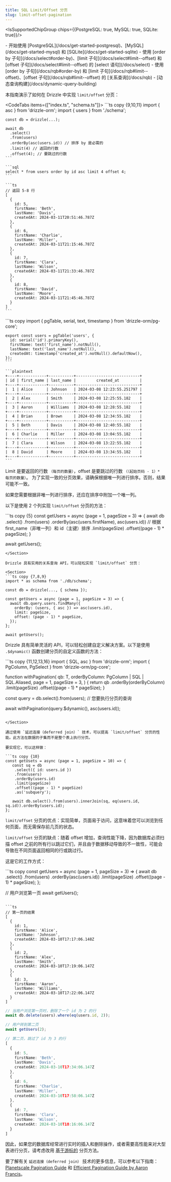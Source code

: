 ```yaml
---
title: SQL Limit/Offset 分页
slug: limit-offset-pagination
---
```



<IsSupportedChipGroup chips={{PostgreSQL: true, MySQL: true, SQLite: true}}/>

<Prerequisites>
- 开始使用 [PostgreSQL](/docs/get-started-postgresql)、[MySQL](/docs/get-started-mysql) 和 [SQLite](/docs/get-started-sqlite)
- 使用 [order by 子句](/docs/select#order-by)、[limit 子句](/docs/select#limit--offset) 和 [offset 子句](/docs/select#limit--offset) 的 [select 语句](/docs/select)
- 使用 [order by 子句](/docs/rqb#order-by) 和 [limit 子句](/docs/rqb#limit--offset)、[offset 子句](/docs/rqb#limit--offset) 的 [关系查询](/docs/rqb)
- [动态查询构建](/docs/dynamic-query-building)
</Prerequisites>

本指南演示了如何在 Drizzle 中实现 `limit/offset` 分页：

<CodeTabs items={["index.ts", "schema.ts"]}>
  <CodeTab>
    ```ts copy {9,10,11}
    import { asc } from 'drizzle-orm';
    import { users } from './schema';

    const db = drizzle(...);

    await db
      .select()
      .from(users)
      .orderBy(asc(users.id)) // 排序 by 是必需的
      .limit(4) // 返回的行数
      .offset(4); // 要跳过的行数
    ```

    ```sql
    select * from users order by id asc limit 4 offset 4;
    ```

    ```ts
    // 返回 5-8 行
    [
      {
        id: 5,
        firstName: 'Beth',
        lastName: 'Davis',
        createdAt: 2024-03-11T20:51:46.787Z
      },
      {
        id: 6,
        firstName: 'Charlie',
        lastName: 'Miller',
        createdAt: 2024-03-11T21:15:46.787Z
      },
      {
        id: 7,
        firstName: 'Clara',
        lastName: 'Wilson',
        createdAt: 2024-03-11T21:33:46.787Z
      },
      {
        id: 8,
        firstName: 'David',
        lastName: 'Moore',
        createdAt: 2024-03-11T21:45:46.787Z
      }
    ]
    ```
  </CodeTab>
  <CodeTab>
    ```ts copy
    import { pgTable, serial, text, timestamp } from 'drizzle-orm/pg-core';

    export const users = pgTable('users', {
      id: serial('id').primaryKey(),
      firstName: text('first_name').notNull(),
      lastName: text('last_name').notNull(),
      createdAt: timestamp('created_at').notNull().defaultNow(),
    });
    ```

    ```plaintext
    +----+------------+-----------+----------------------------+
    | id | first_name | last_name |         created_at         |
    +----+------------+-----------+----------------------------+
    |  1 | Alice      | Johnson   | 2024-03-08 12:23:55.251797 |
    +----+------------+-----------+----------------------------+
    |  2 | Alex       | Smith     | 2024-03-08 12:25:55.182    |
    +----+------------+-----------+----------------------------+
    |  3 | Aaron      | Williams  | 2024-03-08 12:28:55.182    |
    +----+------------+-----------+----------------------------+
    |  4 | Brian      | Brown     | 2024-03-08 12:34:55.182    |
    +----+------------+-----------+----------------------------+
    |  5 | Beth       | Davis     | 2024-03-08 12:40:55.182    |
    +----+------------+-----------+----------------------------+
    |  6 | Charlie    | Miller    | 2024-03-08 13:04:55.182    |
    +----+------------+-----------+----------------------------+
    |  7 | Clara      | Wilson    | 2024-03-08 13:22:55.182    |
    +----+------------+-----------+----------------------------+
    |  8 | David      | Moore     | 2024-03-08 13:34:55.182    |
    +----+------------+-----------+----------------------------+
    ```
  </CodeTab>
</CodeTabs>

Limit 是要返回的行数 `（每页的数量）`，offset 是要跳过的行数 `（（起始页码 - 1）* 每页的数量）`。
为了实现一致的分页效果，请确保根据唯一列进行排序。否则，结果可能不一致。

如果您需要根据非唯一列进行排序，还应在排序中附加一个唯一列。

以下是使用 2 个列实现 `limit/offset` 分页的方法：

<Section>
```ts copy {5}
const getUsers = async (page = 1, pageSize = 3) => {
  await db
    .select()
    .from(users)
    .orderBy(asc(users.firstName), asc(users.id)) // 根据 first_name（非唯一列）和 id（主键）排序
    .limit(pageSize) 
    .offset((page - 1) * pageSize);
}

await getUsers();
```
</Section>

Drizzle 具有实用的关系查询 API，可以轻松实现 `limit/offset` 分页：

<Section>
```ts copy {7,8,9}
import * as schema from './db/schema';

const db = drizzle(..., { schema });

const getUsers = async (page = 1, pageSize = 3) => {
  await db.query.users.findMany({
    orderBy: (users, { asc }) => asc(users.id),
    limit: pageSize,
    offset: (page - 1) * pageSize,
  });
};

await getUsers();
```
</Section>

Drizzle 具有简单灵活的 API，可以轻松创建自定义解决方案。以下是使用 `.$dynamic()` 函数创建分页的自定义函数的方法：

<Section>
```ts copy {11,12,13,16}
import { SQL, asc } from 'drizzle-orm';
import { PgColumn, PgSelect } from 'drizzle-orm/pg-core';

function withPagination<T extends PgSelect>(
  qb: T,
  orderByColumn: PgColumn | SQL | SQL.Aliased,
  page = 1,
  pageSize = 3,
) {
  return qb
    .orderBy(orderByColumn)
    .limit(pageSize)
    .offset((page - 1) * pageSize);
}

const query = db.select().from(users); // 您要执行分页的查询

await withPagination(query.$dynamic(), asc(users.id));
```

</Section>

通过使用 `延迟连接（deferred join）` 技术，可以提高 `limit/offset` 分页的性能。此方法在数据的子集而不是整个表上执行分页。

要实现它，可以这样做：

```ts copy {10}
const getUsets = async (page = 1, pageSize = 10) => {
   const sq = db
    .select({ id: users.id })
    .from(users)
    .orderBy(users.id)
    .limit(pageSize)
    .offset((page - 1) * pageSize)
    .as('subquery');

   await db.select().from(users).innerJoin(sq, eq(users.id, sq.id)).orderBy(users.id);
};
```

`limit/offset` 分页的优点：实现简单，页面易于访问，这意味着您可以浏览到任何页面，而无需保存前几页的状态。

`limit/offset` 分页的缺点：随着 offset 增加，查询性能下降，因为数据库必须扫描 offset 之前的所有行以跳过它们，并且由于数据移动导致的不一致性，可能会导致在不同页面返回相同的行或跳过行。

这是它的工作方式：

<Section>
```ts copy
const getUsers = async (page = 1, pageSize = 3) => {
  await db
    .select()
    .from(users)
    .orderBy(asc(users.id))
    .limit(pageSize)
    .offset((page - 1) * pageSize);
};

// 用户浏览第一页
await getUsers();
```

```ts
// 第一页的结果
[
  {
    id: 1,
    firstName: 'Alice',
    lastName: 'Johnson',
    createdAt: 2024-03-10T17:17:06.148Z
  },
  {
    id: 2,
    firstName: 'Alex',
    lastName: 'Smith',
    createdAt: 2024-03-10T17:19:06.147Z
  },
  {
    id: 3,
    firstName: 'Aaron',
    lastName: 'Williams',
    createdAt: 2024-03-10T17:22:06.147Z
  }
]
```

```ts
// 当用户浏览第一页时，删除了一个 id 为 2 的行
await db.delete(users).where(eq(users.id, 2));

// 用户转到第二页
await getUsers(2);
```

```ts
// 第二页，跳过了 id 为 3 的行
[
  {
    id: 5,
    firstName: 'Beth',
    lastName: 'Davis',
    createdAt: 2024-03-10T17:34:06.147Z
  },
  {
    id: 6,
    firstName: 'Charlie',
    lastName: 'Miller',
    createdAt: 2024-03-10T17:58:06.147Z
  },
  {
    id: 7,
    firstName: 'Clara',
    lastName: 'Wilson',
    createdAt: 2024-03-10T18:16:06.147Z
  }
]
```
</Section>

因此，如果您的数据库经常进行实时的插入和删除操作，或者需要高性能来对大型表进行分页，请考虑改用 [基于游标的](/learn/guides/cursor-based-pagination) 分页方法。

要了解有关 `延迟连接（deferred join）` 技术的更多信息，可以参考以下指南：[Planetscale Pagination Guide](https://planetscale.com/blog/mysql-pagination) 和 [Efficient Pagination Guide by Aaron Francis](https://aaronfrancis.com/2022/efficient-pagination-using-deferred-joins)。
